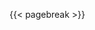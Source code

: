 \begin{center}
{\Large\textbf{\uppercase{ {{< var tcc.autor >}} }}}

\vspace{6cm}

{\LARGE\textbf{\uppercase{ {{< var tcc.titulo >}} }}}

\vspace{1cm}

{\Large {{< var tcc.curso >}}}

\vspace{3cm}


{\Large Advisor:} 

\vspace{0.25cm}

{\Large {{< var tcc.orientador >}}}

\vspace{0.5cm}


{\Large Co-advisor:} 

\vspace{0.25cm}

{\Large {{< var tcc.coorientador >}}}


\vfill

\uppercase{ {{< var tcc.cidade >}} }

\uppercase{ {{< var tcc.faculdade >}} }

{{< var tcc.ano >}}

\end{center}

{{< pagebreak >}}
